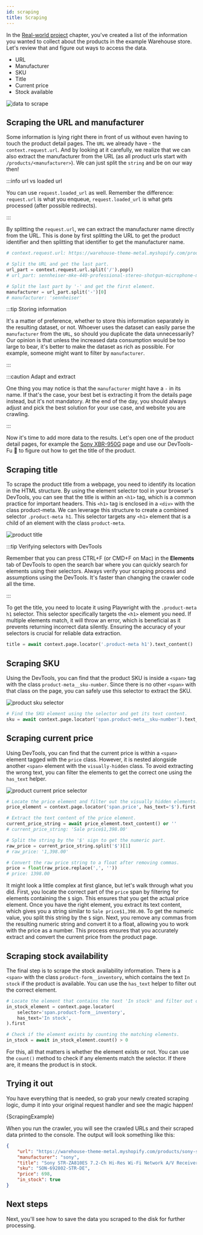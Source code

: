 ```yaml
---
id: scraping
title: Scraping
---
```




In the [Real-world project](./real-world-project#choosing-the-data-you-need) chapter, you've created a list of the information you wanted to collect about the products in the example Warehouse store. Let's review that and figure out ways to access the data.

- URL
- Manufacturer
- SKU
- Title
- Current price
- Stock available

![data to scrape](/img/getting-started/scraping-practice.jpg 'Overview of data to be scraped.')

## Scraping the URL and manufacturer

Some information is lying right there in front of us without even having to touch the product detail pages. The `URL` we already have - the `context.request.url`. And by looking at it carefully, we realize that we can also extract the manufacturer from the URL (as all product urls start with `/products/<manufacturer>`). We can just split the `string` and be on our way then!

:::info url vs loaded url

You can use `request.loaded_url` as well. Remember the difference: `request.url` is what you enqueue, `request.loaded_url` is what gets processed (after possible redirects).

:::

By splitting the `request.url`, we can extract the manufacturer name directly from the URL. This is done by first splitting the URL to get the product identifier and then splitting that identifier to get the manufacturer name.

```python
# context.request.url: https://warehouse-theme-metal.myshopify.com/products/sennheiser-mke-440-professional-stereo-shotgun-microphone-mke-440

# Split the URL and get the last part.
url_part = context.request.url.split('/').pop()
# url_part: sennheiser-mke-440-professional-stereo-shotgun-microphone-mke-440

# Split the last part by '-' and get the first element.
manufacturer = url_part.split('-')[0]
# manufacturer: 'sennheiser'
```

:::tip Storing information

It's a matter of preference, whether to store this information separately in the resulting dataset, or not. Whoever uses the dataset can easily parse the `manufacturer` from the `URL`, so should you duplicate the data unnecessarily? Our opinion is that unless the increased data consumption would be too large to bear, it's better to make the dataset as rich as possible. For example, someone might want to filter by `manufacturer`.

:::

:::caution Adapt and extract

One thing you may notice is that the `manufacturer` might have a `-` in its name. If that's the case, your best bet is extracting it from the details page instead, but it's not mandatory. At the end of the day, you should always adjust and pick the best solution for your use case, and website you are crawling.

:::

Now it's time to add more data to the results. Let's open one of the product detail pages, for example the [Sony XBR-950G](https://warehouse-theme-metal.myshopify.com/products/sony-xbr-65x950g-65-class-64-5-diag-bravia-4k-hdr-ultra-hd-tv) page and use our DevTools-Fu 🥋 to figure out how to get the title of the product.

## Scraping title

To scrape the product title from a webpage, you need to identify its location in the HTML structure. By using the element selector tool in your browser's DevTools, you can see that the title is within an `<h1>` tag, which is a common practice for important headers. This `<h1>` tag is enclosed in a `<div>` with the class product-meta. We can leverage this structure to create a combined selector `.product-meta h1`. This selector targets any `<h1>` element that is a child of an element with the class `product-meta`.

![product title](/img/getting-started/title.jpg 'Finding product title in DevTools.')

:::tip Verifying selectors with DevTools

Remember that you can press CTRL+F (or CMD+F on Mac) in the **Elements** tab of DevTools to open the search bar where you can quickly search for elements using their selectors. Always verify your scraping process and assumptions using the DevTools. It's faster than changing the crawler code all the time.

:::

To get the title, you need to locate it using Playwright with the `.product-meta h1` selector. This selector specifically targets the `<h1>` element you need. If multiple elements match, it will throw an error, which is beneficial as it prevents returning incorrect data silently. Ensuring the accuracy of your selectors is crucial for reliable data extraction.

```python
title = await context.page.locator('.product-meta h1').text_content()
```

## Scraping SKU

Using the DevTools, you can find that the product SKU is inside a `<span>` tag with the class `product-meta__sku-number`. Since there is no other `<span>` with that class on the page, you can safely use this selector to extract the SKU.

![product sku selector](/img/getting-started/sku.jpg 'Finding product SKU in DevTools.')

```python
# Find the SKU element using the selector and get its text content.
sku = await context.page.locator('span.product-meta__sku-number').text_content()
```

## Scraping current price

Using DevTools, you can find that the current price is within a `<span>` element tagged with the `price` class. However, it is nested alongside another `<span>` element with the `visually-hidden` class. To avoid extracting the wrong text, you can filter the elements to get the correct one using the `has_text` helper.

![product current price selector](/img/getting-started/current-price.jpg 'Finding product current price in DevTools.')

```python
# Locate the price element and filter out the visually hidden elements.
price_element = context.page.locator('span.price', has_text='$').first

# Extract the text content of the price element.
current_price_string = await price_element.text_content() or ''
# current_price_string: 'Sale price$1,398.00'

# Split the string by the '$' sign to get the numeric part.
raw_price = current_price_string.split('$')[1]
# raw_price: '1,398.00'

# Convert the raw price string to a float after removing commas.
price = float(raw_price.replace(',', ''))
# price: 1398.00
```

It might look a little complex at first glance, but let's walk through what you did. First, you locate the correct part of the `price` span by filtering for elements containing the `$` sign. This ensures that you get the actual price element. Once you have the right element, you extract its text content, which gives you a string similar to `Sale price$1,398.00`. To get the numeric value, you split this string by the `$` sign. Next, you remove any commas from the resulting numeric string and convert it to a float, allowing you to work with the price as a number. This process ensures that you accurately extract and convert the current price from the product page.

## Scraping stock availability

The final step is to scrape the stock availability information. There is a `<span>` with the class `product-form__inventory`, which contains the text `In stock` if the product is available. You can use the `has_text` helper to filter out the correct element.

```python
# Locate the element that contains the text 'In stock' and filter out other elements.
in_stock_element = context.page.locator(
    selector='span.product-form__inventory',
    has_text='In stock',
).first

# Check if the element exists by counting the matching elements.
in_stock = await in_stock_element.count() > 0
```

For this, all that matters is whether the element exists or not. You can use the `count()` method to check if any elements match the selector. If there are, it means the product is in stock.

## Trying it out

You have everything that is needed, so grab your newly created scraping logic, dump it into your original request handler and see the magic happen!

<CodeBlock className="language-python">
    {ScrapingExample}
</CodeBlock>

When you run the crawler, you will see the crawled URLs and their scraped data printed to the console. The output will look something like this:

```json
{
    "url": "https://warehouse-theme-metal.myshopify.com/products/sony-str-za810es-7-2-channel-hi-res-wi-fi-network-av-receiver",
    "manufacturer": "sony",
    "title": "Sony STR-ZA810ES 7.2-Ch Hi-Res Wi-Fi Network A/V Receiver",
    "sku": "SON-692802-STR-DE",
    "price": 698,
    "in_stock": true
}
```

## Next steps

Next, you'll see how to save the data you scraped to the disk for further processing.
